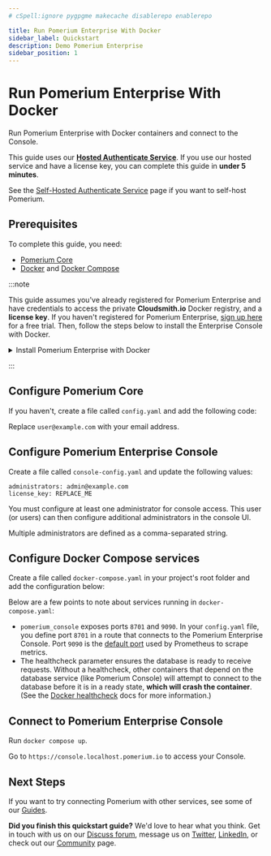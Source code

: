 ```yaml
---
# cSpell:ignore pygpgme makecache disablerepo enablerepo

title: Run Pomerium Enterprise With Docker
sidebar_label: Quickstart
description: Demo Pomerium Enterprise
sidebar_position: 1
---
```



# Run Pomerium Enterprise With Docker

Run Pomerium Enterprise with Docker containers and connect to the Console.

This guide uses our [**Hosted Authenticate Service**](/docs/capabilities/hosted-authenticate-service). If you use our hosted service and have a license key, you can complete this guide in **under 5 minutes**.

See the [Self-Hosted Authenticate Service](/docs/capabilities/authentication) page if you want to self-host Pomerium.

## Prerequisites

To complete this guide, you need:

- [Pomerium Core](/docs/get-started/quickstart)
- [Docker](https://docs.docker.com/get-docker/) and [Docker Compose](https://docs.docker.com/compose/install/)

:::note

This guide assumes you've already registered for Pomerium Enterprise and have credentials to access the private **Cloudsmith.io** Docker registry, and a **license key**. If you haven't registered for Pomerium Enterprise, [sign up here](https://www.pomerium.com/enterprise-sales/) for a free trial. Then, follow the steps below to install the Enterprise Console with Docker.

<details>
  <summary>Install Pomerium Enterprise with Docker</summary>
    <div>
1. In your terminal, run the following command:

```shell
docker login docker.cloudsmith.io
```

2. Enter your <b>username</b> and <b>password</b>:

```shell
% docker login docker.cloudsmith.io
Username: <username>
Password: <password>
```

3. Pull a specific tagged release of the Pomerium Enterprise image:

```shell
docker pull docker.cloudsmith.io/pomerium/enterprise/pomerium-console:${vX.X.X}
```

   </div>
</details>

:::

## Configure Pomerium Core

If you haven't, create a file called `config.yaml` and add the following code:

<HostedConfig />

Replace `user@example.com` with your email address.

## Configure Pomerium Enterprise Console

Create a file called `console-config.yaml` and update the following values:

```title="console-config.yaml"
administrators: admin@example.com
license_key: REPLACE_ME
```

You must configure at least one administrator for console access. This user (or users) can then configure additional administrators in the console UI.

Multiple administrators are defined as a comma-separated string.

## Configure Docker Compose services

Create a file called `docker-compose.yaml` in your project's root folder and add the configuration below:

<HostedCompose />

Below are a few points to note about services running in `docker-compose.yaml`:

- `pomerium_console` exposes ports `8701` and `9090`. In your `config.yaml` file, you define port `8701` in a route that connects to the Pomerium Enterprise Console. Port `9090` is the [default port](https://prometheus.io/docs/introduction/first_steps/#configuring-prometheus) used by Prometheus to scrape metrics.
- The healthcheck parameter ensures the database is ready to receive requests. Without a healthcheck, other containers that depend on the database service (like Pomerium Console) will attempt to connect to the database before it is in a ready state, **which will crash the container**. (See the [Docker healthcheck](https://docs.docker.com/engine/reference/builder/#healthcheck) docs for more information.)

## Connect to Pomerium Enterprise Console

Run `docker compose up`.

Go to `https://console.localhost.pomerium.io` to access your Console.

## Next Steps

If you want to try connecting Pomerium with other services, see some of our [Guides](/docs/guides).

**Did you finish this quickstart guide?** We'd love to hear what you think. Get in touch with us on our [Discuss forum](https://discuss.pomerium.com/), message us on [Twitter](https://twitter.com/pomerium_io), [LinkedIn](https://www.linkedin.com/company/pomerium-inc), or check out our [Community](https://www.pomerium.com/docs/community) page.
